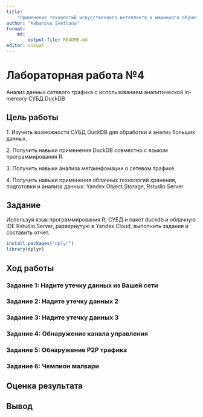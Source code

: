 ```yaml
---
title: 
    "Применение технологий искусственного интеллекта и машинного обучения для поиска угроз информационной безопасности"
author: "Kabanova Svetlana"
format: 
    md:
        output-file: README.md
editor: visual
---
```


# Лабораторная работа №4

Анализ данных сетевого трафика с использованием аналитической in-memory СУБД DuckDB

## Цель работы

1\.  Изучить возможности СУБД DuckDB для обработки и анализ больших данных.

2\.  Получить навыки применения DuckDB совместно с языком программирования R.

3\.  Получить навыки анализа метаинфомации о сетевом трафике.

4\.  Получить навыки применения облачных технологий хранения, подготовки и анализа данных: Yandex Object Storage, Rstudio Server.


## Задание

Используя язык программирования R, СУБД и пакет duckdb и облачную IDE Rstudio Server, развернутую в Yandex Cloud, выполнить задания и составить отчет.

```r
install.packages("dplyr") 
library(dplyr)
```


## Ход работы


### Задание 1: Надите утечку данных из Вашей сети



### Задание 2: Надите утечку данных 2


### Задание 3: Надите утечку данных 3

### Задание 4: Обнаружение канала управления

### Задание 5: Обнаружение P2P трафика

### Задание 6: Чемпион малвари


## Оценка результата


## Вывод
